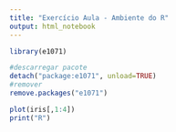 ```yaml
---
title: "Exercício Aula - Ambiente do R"
output: html_notebook
---
```


```r
library(e1071)
```

```r
#descarregar pacote
detach("package:e1071", unload=TRUE)
#remover
remove.packages("e1071")
```
```r
plot(iris[,1:4])
print("R")
```
